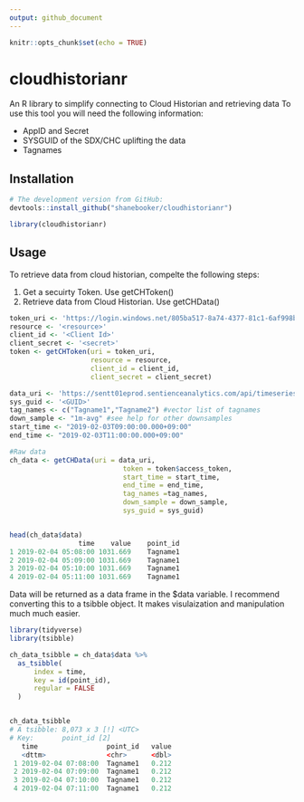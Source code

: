 ```yaml
---
output: github_document
---
```


```r
knitr::opts_chunk$set(echo = TRUE)
```

# cloudhistorianr

An R library to simplify connecting to Cloud Historian and retrieving data
To use this tool you will need the following information:
    
* AppID and Secret
* SYSGUID of the SDX/CHC uplifting the data
* Tagnames

## Installation

```r
# The development version from GitHub:
devtools::install_github("shanebooker/cloudhistorianr")

library(cloudhistorianr)
```

## Usage 

To retrieve data from cloud historian, compelte the following steps:

1. Get a secuirty Token. Use getCHToken()
2. Retrieve data from Cloud Historian. Use getCHData()

```r
token_uri <- 'https://login.windows.net/805ba517-8a74-4377-81c1-6af998bc4709/oauth2/token'
resource <- '<resource>'
client_id <- '<Client Id>'
client_secret <- '<secret>'
token <- getCHToken(uri = token_uri, 
                    resource = resource, 
                    client_id = client_id, 
                    client_secret = client_secret)

data_uri <- 'https://sentt01eprod.sentienceanalytics.com/api/timeseries/values/summary'
sys_guid <- '<GUID>'
tag_names <- c("Tagname1","Tagname2") #vector list of tagnames 
down_sample <- "1m-avg" #see help for other downsamples
start_time <- "2019-02-03T09:00:00.000+09:00" 
end_time <- "2019-02-03T11:00:00.000+09:00"

#Raw data
ch_data <- getCHData(uri = data_uri, 
                            token = token$access_token, 
                            start_time = start_time, 
                            end_time = end_time, 
                            tag_names =tag_names, 
                            down_sample = down_sample,
                            sys_guid = sys_guid)


head(ch_data$data)
                 time    value    point_id
1 2019-02-04 05:08:00 1031.669    Tagname1
2 2019-02-04 05:09:00 1031.669    Tagname1
3 2019-02-04 05:10:00 1031.669    Tagname1
4 2019-02-04 05:11:00 1031.669    Tagname1
```

Data will be returned as a data frame in the $data variable. I recommend converting this to a tsibble object. It makes visulaization and manipulation much much easier.

```r
library(tidyverse)
library(tsibble)

ch_data_tsibble = ch_data$data %>%
  as_tsibble(
      index = time,
      key = id(point_id),
      regular = FALSE
  )


ch_data_tsibble
# A tsibble: 8,073 x 3 [!] <UTC>
# Key:       point_id [2]
   time                 point_id   value
   <dttm>               <chr>      <dbl>
 1 2019-02-04 07:08:00  Tagname1   0.212
 2 2019-02-04 07:09:00  Tagname1   0.212
 3 2019-02-04 07:10:00  Tagname1   0.212
 4 2019-02-04 07:11:00  Tagname1   0.212 


```




